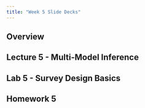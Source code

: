 ```yaml
---
title: "Week 5 Slide Decks"
---
```


## Overview



## Lecture 5 - Multi-Model Inference



## Lab 5 - Survey Design Basics



## Homework 5


